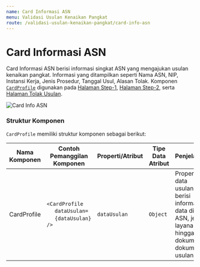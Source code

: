 ```yaml
---
name: Card Informasi ASN
menu: Validasi Usulan Kenaikan Pangkat
route: /validasi-usulan-kenaikan-pangkat/card-info-asn
---
```


# Card Informasi ASN

Card Informasi ASN berisi informasi singkat ASN yang mengajukan
usulan kenaikan pangkat. Informasi yang ditampilkan seperti
Nama ASN, NIP, Instansi Kerja, Jenis Prosedur, Tanggal Usul,
Alasan Tolak.
Komponen [`CardProfile`](/validasi-usulan-kenaikan-pangkat/card-info-asn "Card Info ASN") digunakan pada
[Halaman Step-1](/validasi-usulan-kenaikan-pangkat/halaman-step-1 "Halaman Step-1"),
[Halaman Step-2](/validasi-usulan-kenaikan-pangkat/halaman-step-2 "Halaman Step-2"),
serta [Halaman Tolak Usulan](/validasi-usulan-kenaikan-pangkat/halaman-tolak-usulan "Halaman Tolak Usulan").

![Card Info ASN](../../src/img/validasi-usulan-kenaikan-pangkat/CardProfile.png)

### Struktur Komponen

`CardProfile` memiliki struktur komponen sebagai berikut:

| Nama Komponen | Contoh Pemanggilan <br/> Komponen                                                                                              | Properti/Atribut | Tipe Data <br/> Atribut | Penjelasan                                                                                                    |
| ------------- | ------------------------------------------------------------------------------------------------------------------------------ | ---------------- | ----------------------- | ------------------------------------------------------------------------------------------------------------- |
| CardProfile   | `<CardProfile` <br/> &nbsp;&nbsp;&nbsp;&nbsp;&nbsp;`dataUsulan=` <br/> &nbsp;&nbsp;&nbsp;&nbsp;&nbsp;`{dataUsulan}` <br/> `/>` | `dataUsulan`     | `Object`                | Properti data usulan berisi informasi <br/> data diri ASN, jenis layanan, <br/> hingga dokumen-dokumen usulan |
